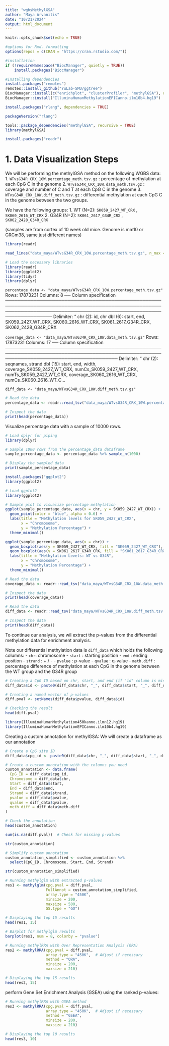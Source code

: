 ```yaml
---
title: "wgbsMethylGSA"
author: "Maya Arvanitis"
date: "10/21/2024"
output: html_document
---
```


```r
knitr::opts_chunk$set(echo = TRUE)
```

```r
#options for Rmd. formatting
options(repos = c(CRAN = "https://cran.rstudio.com/"))
```

```r
#installation
if (!requireNamespace("BiocManager", quietly = TRUE))
    install.packages("BiocManager")

#Installing dependencies
install.packages("remotes")
remotes::install_github("YuLab-SMU/ggtree")
BiocManager::install(c("enrichplot", "clusterProfiler", "methylGSA"), dependencies = TRUE)
BiocManager::install("IlluminaHumanMethylationEPICanno.ilm10b4.hg19")
```

```r
install.packages("rlang", dependencies = TRUE)
```

```r
packageVersion("rlang")
```


```r
tools::package_dependencies("methylGSA", recursive = TRUE)
library(methylGSA)
```

```r
install.packages("readr")
```

# 1. Data Visualization Steps

We will be performing the methylGSA method on the following WGBS data: 
1. `WTvsG34R_CRX_10W.percentage_meth.tsv.gz` : percentage of methylation at each CpG C in the genome
2. `WTvsG34R_CRX_10W.data_meth.tsv.gz` : coverage and number of C and T at each CpG C in the genome
3. `WTvsG34R_CRX_10W.diff_meth.tsv.gz` : differential methylation at each CpG C in the genome between the two groups. 

We have the following groups: 
1. WT (N=2): `SK059_2427_WT_CRX` , `SK060_2616_WT_CRX`
2. G34R (N=2): `SK061_2617_G34R_CRX` , `SK062_2428_G34R_CRX`

(samples are from cortex of 10 week old mice. Genome is mm10 or GRCm38, same just different names)

```r
library(readr)
```

```r
read_lines("data_maya/WTvsG34R_CRX_10W.percentage_meth.tsv.gz", n_max = 10)
```

```r
# Load the necessary libraries
library(readr)
library(ggplot2)
library(tidyr)
library(dplyr)

```
`percentage_data <- "data_maya/WTvsG34R_CRX_10W.percentage_meth.tsv.gz"`
  Rows: 17873231 Columns: 8
  ── Column specification ─────────────────────────────────────────────────────────────────────────────────────────────────────────────────────────────────────────────────────────────────────
  Delimiter: "\t"
  chr (2): id, chr
  dbl (6): start, end, SK059_2427_WT_CRX, SK060_2616_WT_CRX, SK061_2617_G34R_CRX, SK062_2428_G34R_CRX

`coverage_data <- "data_maya/WTvsG34R_CRX_10W.data_meth.tsv.gz"`
Rows: 17873231 Columns: 17
── Column specification ────────────────────────────────────────────────────────────────────────────────────────────────────────────────────────────────────────
Delimiter: "\t"
chr  (2): seqnames, strand
dbl (15): start, end, width, coverage_SK059_2427_WT_CRX, numCs_SK059_2427_WT_CRX, numTs_SK059_2427_WT_CRX, coverage_SK060_2616_WT_CRX, numCs_SK060_2616_WT_C...

`diff_data <- "data_maya/WTvsG34R_CRX_10W.diff_meth.tsv.gz"`

```r
# Read the data
percentage_data <- readr::read_tsv("data_maya/WTvsG34R_CRX_10W.percentage_meth.tsv.gz", col_names = TRUE)

# Inspect the data
print(head(percentage_data))
```
Visualize percentage data with a sample of 10000 rows.
```r
# Load dplyr for piping
library(dplyr)

# Sample 1000 rows from the percentage_data dataframe
sample_percentage_data <- percentage_data %>% sample_n(1000)

# Display the sampled data
print(sample_percentage_data)
```
```r
install.packages("ggplot2")
library(ggplot2)
```

```r
# Load ggplot2
library(ggplot2)

# Sample plot to visualize percentage methylation
ggplot(sample_percentage_data, aes(x = chr, y = SK059_2427_WT_CRX)) +
  geom_point(color = "blue", alpha = 0.6) +
  labs(title = "Methylation levels for SK059_2427_WT_CRX", 
       x = "Chromosome", 
       y = "Methylation Percentage") +
  theme_minimal()
```


```r
ggplot(sample_percentage_data, aes(x = chr)) +
  geom_boxplot(aes(y = SK059_2427_WT_CRX, fill = "SK059_2427_WT_CRX"), alpha = 0.6) +
  geom_boxplot(aes(y = SK061_2617_G34R_CRX, fill = "SK061_2617_G34R_CRX"), alpha = 0.6) +
  labs(title = "Methylation Levels: WT vs G34R", 
       x = "Chromosome", 
       y = "Methylation Percentage") +
  theme_minimal()
```

```r
# Read the data
coverage_data <- readr::read_tsv("data_maya/WTvsG34R_CRX_10W.data_meth.tsv.gz", col_names = TRUE)

# Inspect the data
print(head(coverage_data))
```


```r
# Read the data
diff_data <- readr::read_tsv("data_maya/WTvsG34R_CRX_10W.diff_meth.tsv.gz", col_names = TRUE)

# Inspect the data
print(head(diff_data))
```

To continue our analysis, we wil extract the p-values from the differential methylation data for enrichment analysis. 

Note our differential methylation data is `diff_data` which holds the following columns: 
- `chr`: chromosome 
- `start` : starting position 
- `end` : ending position 
- `strand` : + / - 
- `pvalue` : p-value 
- `qvalue` : q-value 
- `meth.diff` : percentage difference of methylation at each CpG in the genome between the WT group and the G34R group 

```r
# Creating a CpG ID based on chr, start, and end (if 'id' column is missing)
diff_data$id <- paste0(diff_data$chr, "_", diff_data$start, "_", diff_data$end)

# Creating a named vector of p-values
diff.pval <- setNames(diff_data$pvalue, diff_data$id)

# Checking the result
head(diff.pval)
```

```r
library(IlluminaHumanMethylation450kanno.ilmn12.hg19)
library(IlluminaHumanMethylationEPICanno.ilm10b4.hg19)
```

Creating a custom annotation for methylGSA:
We will create a dataframe as our annotation 
```r
# Create a CpG site ID
diff_data$cpg_id <- paste0(diff_data$chr, "_", diff_data$start, "_", diff_data$end)

# Create a custom annotation with the columns you need
custom_annotation <- data.frame(
  CpG_ID = diff_data$cpg_id,
  Chromosome = diff_data$chr,
  Start = diff_data$start,
  End = diff_data$end,
  Strand = diff_data$strand,
  pvalue = diff_data$pvalue,
  qvalue = diff_data$qvalue,
  meth_diff = diff_data$meth.diff
)

# Check the annotation
head(custom_annotation)
```
```r
sum(is.na(diff.pval))  # Check for missing p-values
```

```r
str(custom_annotation)
```
```r
# Simplify custom annotation
custom_annotation_simplified <- custom_annotation %>%
  select(CpG_ID, Chromosome, Start, End, Strand)

str(custom_annotation_simplified)
```

```r
# Running methylglm with extracted p-values
res1 <- methylglm(cpg.pval = diff.pval, 
                  FullAnnot = custom_annotation_simplified, 
                  array.type = "450K", 
                  minsize = 200, 
                  maxsize = 500, 
                  GS.type = "GO")

# Displaying the top 15 results
head(res1, 15)
```

```r
# Barplot for methylglm results
barplot(res1, num = 8, colorby = "pvalue")
```


```r
# Running methylRRA with Over Representation Analysis (ORA)
res2 <- methylRRA(cpg.pval = diff.pval, 
                  array.type = "450K",  # Adjust if necessary
                  method = "ORA", 
                  minsize = 200, 
                  maxsize = 210)

# Displaying the top 15 results
head(res2, 15)
```

perform Gene Set Enrichment Analysis (GSEA) using the ranked p-values:
```r
# Running methylRRA with GSEA method
res3 <- methylRRA(cpg.pval = diff.pval, 
                  array.type = "450K",  # Adjust if necessary
                  method = "GSEA", 
                  minsize = 200, 
                  maxsize = 210)

# Displaying the top 10 results
head(res3, 10)
```



